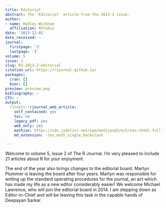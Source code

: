 ```yaml
---
title: Editorial
abstract: The 'Editorial' article from the 2013-2 issue.
author:
- name: Hadley Wickham
  affiliation: RStudio
date: '2013-12-01'
date_received: ~
journal:
  firstpage: '3'
  lastpage: '3'
volume: 5
issue: 2
slug: RJ-2013-2-editorial
citation_url: https://rjournal.github.io/
packages:
  cran: []
  bioc: []
preview: preview.png
bibliography: ~
CTV: ~
output:
  rjtools::rjournal_web_article:
    self_contained: yes
    toc: no
    legacy_pdf: yes
    web_only: yes
    mathjax: https://cdn.jsdelivr.net/npm/mathjax@3/es5/tex-chtml-full.js
    md_extension: -tex_math_single_backslash

---
```


::: article
Welcome to volume 5, issue 2 of The R Journal. I'm very pleased to
include 21 articles about R for your enjoyment.

The end of the year also brings changes to the editorial board. Martyn
Plummer is leaving the board after four years. Martyn was responsible
for writing up the standard operating procedures for the journal, an act
which has made my life as a new editor considerably easier! We welcome
Michael Lawrence, who will join the editorial board in 2014. I am
stepping down as Editor-in-Chief and will be leaving this task in the
capable hands of Deepayan Sarkar.
:::
